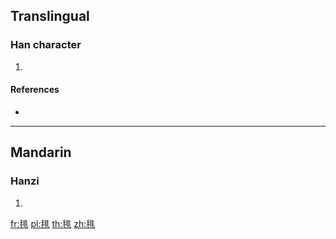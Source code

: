 ==Translingual==

===Han character===
{{Han char|rn=82|rad=毛|as=08|sn=12|four=|canj=HULMY|ids=⿺毛非}}

# {{defn|Han|sort=毛08}}

====References====
* {{Han ref|kx=0594.261|dkj=16884|hdz=31999.150|uh=6BF4|ud=27636}}

----

==Mandarin==

===Hanzi===
{{cmn-hanzi|pin=[[bī]] ([[bi1]]), [[sāi]] ([[sai1]])|wg=pi<sup>1</sup>, sai<sup>1</sup>}}

# {{defn|lang=cmn|sort=毛08}}

[[fr:毴]]
[[pl:毴]]
[[th:毴]]
[[zh:毴]]